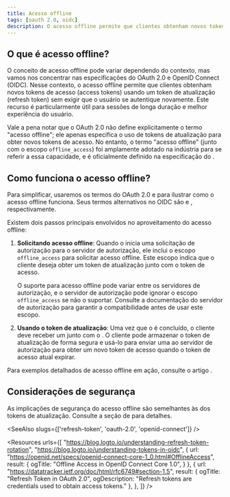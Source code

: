 ```yaml
---
title: Acesso offline
tags: [oauth 2.0, oidc]
description: O acesso offline permite que clientes obtenham novos tokens de acesso (access tokens) sem exigir que o usuário se autentique novamente. É útil para sessões de longa duração e melhor experiência do usuário.
---
```


## O que é acesso offline?

O conceito de acesso offline pode variar dependendo do contexto, mas vamos nos concentrar nas especificações do OAuth 2.0 e OpenID Connect (OIDC). Nesse contexto, o acesso offline permite que clientes obtenham novos <Ref slug="access-token">tokens de acesso (access tokens)</Ref> usando um <Ref slug="refresh-token">token de atualização (refresh token)</Ref> sem exigir que o usuário se autentique novamente. Este recurso é particularmente útil para sessões de longa duração e melhor experiência do usuário.

Vale a pena notar que o OAuth 2.0 não define explicitamente o termo "acesso offline"; ele apenas especifica o uso de tokens de atualização para obter novos tokens de acesso. No entanto, o termo "acesso offline" (junto com o escopo `offline_access`) foi amplamente adotado na indústria para se referir a essa capacidade, e é oficialmente definido na especificação do <Ref slug="openid-connect" />.

## Como funciona o acesso offline?

Para simplificar, usaremos os termos do OAuth 2.0 <Ref slug="authorization-request" /> e <Ref slug="authorization-server" /> para ilustrar como o acesso offline funciona. Seus termos alternativos no OIDC são <Ref slug="authentication-request" /> e <Ref slug="openid-connect" headingId="openid-provider-op" />, respectivamente.

Existem dois passos principais envolvidos no aproveitamento do acesso offline:

1. **Solicitando acesso offline**: Quando o <Ref slug="client" /> inicia uma solicitação de autorização para o servidor de autorização, ele inclui o escopo `offline_access` para solicitar acesso offline. Este escopo indica que o cliente deseja obter um token de atualização junto com o token de acesso.

   O suporte para acesso offline pode variar entre os servidores de autorização, e o servidor de autorização pode ignorar o escopo `offline_access` se não o suportar. Consulte a documentação do servidor de autorização para garantir a compatibilidade antes de usar este escopo.

2. **Usando o token de atualização**: Uma vez que o <Ref slug="oauth-2.0-grant" /> é concluído, o cliente deve receber um <Ref slug="refresh-token" /> junto com o <Ref slug="access-token" />. O cliente pode armazenar o token de atualização de forma segura e usá-lo para enviar uma <Ref slug="token-request" /> ao servidor de autorização para obter um novo token de acesso quando o token de acesso atual expirar.

Para exemplos detalhados de acesso offline em ação, consulte o artigo <Ref slug="refresh-token" />.

## Considerações de segurança

As implicações de segurança do acesso offline são semelhantes às dos tokens de atualização. Consulte a seção de <Ref slug="refresh-token" headingId="security-considerations" /> para detalhes.

<SeeAlso slugs={['refresh-token', 'oauth-2.0', 'openid-connect']} />

<Resources
  urls={[
    "https://blog.logto.io/understanding-refresh-token-rotation",
    "https://blog.logto.io/understanding-tokens-in-oidc",
    {
      url: "https://openid.net/specs/openid-connect-core-1_0.html#OfflineAccess",
      result: {
        ogTitle: "Offline Access in OpenID Connect Core 1.0",
      }
    },
    {
      url: "https://datatracker.ietf.org/doc/html/rfc6749#section-1.5",
      result: {
        ogTitle: "Refresh Token in OAuth 2.0",
        ogDescription: "Refresh tokens are credentials used to obtain access tokens."
      },
    },
  ]}
/>